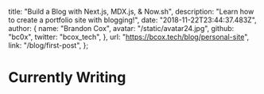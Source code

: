 
  title: "Build a Blog with Next.js, MDX.js, & Now.sh",
  description: "Learn how to create a portfolio site with blogging!",
  date: "2018-11-22T23:44:37.483Z",
  author: {
    name: "Brandon Cox",
    avatar: "/static/avatar24.jpg",
    github: "bc0x",
    twitter: "bcox_tech",
  },
  url: "https://bcox.tech/blog/personal-site",
  link: "/blog/first-post",
};


# Currently Writing
